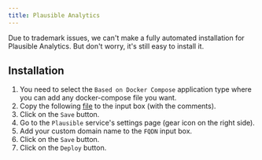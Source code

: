 ```yaml
---
title: Plausible Analytics
---
```


Due to trademark issues, we can't make a fully automated installation for Plausible Analytics. But don't worry, it's still easy to install it.

## Installation
1. You need to select the `Based on Docker Compose` application type where you can add any docker-compose file you want.
2. Copy the following [file](https://raw.githubusercontent.com/coollabsio/coolify/main/templates/compose/plausible.yaml) to the input box (with the comments).
3. Click on the `Save` button.
4. Go to the `Plausible` service's settings page (gear icon on the right side).
5. Add your custom domain name to the `FQDN` input box.
6. Click on the `Save` button.
7. Click on the `Deploy` button.
